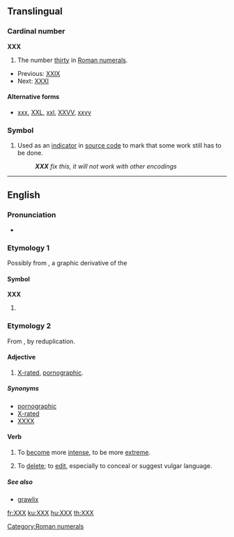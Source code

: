 {{also|xxx}}
==Translingual==

===Cardinal number===
'''XXX'''

# The number [[thirty]] in [[Roman numerals]].
* Previous: [[XXIX]]
* Next: [[thirty-one|XXXI]]

====Alternative forms====
* [[xxx]], [[XXL]], [[xxl]], [[XXVV]], [[xxvv]]

===Symbol===
{{infl|mul|symbol}}

# {{computing}} Used as an [[indicator]] in [[source code]] to mark that some work still has to be done.
#: '''''XXX''' fix this, it will not work with other encodings''

[[Category:Roman numerals]]

----

==English==

===Pronunciation===
* {{IPA|[ʔɛksʔɛksʔɛks]}}

===Etymology 1===
Possibly from {{term|X}}, a graphic derivative of the {{term|skull and crossbones||indicator of death}}

====Symbol====
'''XXX'''

# {{non-gloss definition|used as an indicator of hazard, poison, or (often humorously) alcohol content}}

===Etymology 2===
<!--Possibly from the [[w:Amsterdam|Amsterdam]] city flag which has '''XXX''' on it.  For a period Amsterdam was the source of much pornography in the UK. {{unreferenced|folk etymology?}}-->
From {{term|X||lang=en|adult-rated (US film)}}, by reduplication.

====Adjective====
{{en-adj}}

# [[X-rated]], [[pornographic]].

=====Synonyms=====
* [[pornographic]]
* [[X-rated]]
* [[XXXX]]

====Verb====
{{en-verb|es}}

# {{rfv-sense}} {{context|slang}} To [[become]] more [[intense]], to be more [[extreme]].
# To [[delete]]; to [[edit]], especially to conceal or suggest vulgar language.

=====See also=====
* [[grawlix]]

[[fr:XXX]]
[[ku:XXX]]
[[hu:XXX]]
[[th:XXX]]